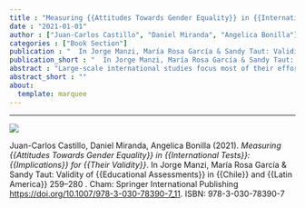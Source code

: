 ```yaml
---
title : "Measuring {{Attitudes Towards Gender Equality}} in {{International Tests}}: {{Implications}} for {{Their Validity}}"
date : "2021-01-01"
author : ["Juan-Carlos Castillo", "Daniel Miranda", "Angelica Bonilla"]
categories : ["Book Section"]
publication : "  In Jorge Manzi, María Rosa García & Sandy Taut: Validity of {{Educational Assessments}} in {{Chile}} and {{Latin America}} 259--280 . Cham: Springer International Publishing [https://doi.org/10.1007/978-3-030-78390-7_11](https://doi.org/10.1007/978-3-030-78390-7_11). ISBN: 978-3-030-78390-7"
publication_short : "  In Jorge Manzi, María Rosa García & Sandy Taut: Validity of {{Educational Assessments}} in {{Chile}} and {{Latin America}} 259--280 . Cham: Springer International Publishing [https://doi.org/10.1007/978-3-030-78390-7_11](https://doi.org/10.1007/978-3-030-78390-7_11). ISBN: 978-3-030-78390-7"
abstract : "Large-scale international studies focus most of their efforts on measuring knowledge as academic achievement. For this reason, more attitudinal instruments, such as questionnaires for students, teachers, and principals, are left in an instead auxiliary role. In the case of the International Civic and Citizenship Education Study (ICCS) 2009, in addition to measuring civic knowledge as academic achievement, a series of relevant instruments are considered within the concept of citizenship, aimed at measuring attitudes, beliefs, and behaviours. To encourage the use of the ICCS database incorporates’ variables built based on composite indices (estimated with Item Response Theory [IRT]) of those scales that address the same issue, such as trust in institutions, participation, school climate, attitudes towards ethnic minorities, among others. Frequently ICCS’s variables are used as they come in the database without stopping to analyse or problematize the validity of these measurements and their consequences in terms of contrasting hypotheses. Using the scale of attitudes towards equal rights between men and women, this chapter begins by describing, in general terms, the characteristics of ICCS and then moves on to factor analyses that show the possible validity problems that can arise from the use of the scores proposed by ICCS. The conclusions address the implications in terms of validity."
abstract_short : ""
about:
  template: marquee
---
```

---
![](https://media.springernature.com/w306/springer-static/cover-hires/book/978-3-030-78390-7)


::: {.callout-note title="How to cite this work"}

Juan-Carlos Castillo, Daniel Miranda, Angelica Bonilla (2021). *Measuring {{Attitudes Towards Gender Equality}} in {{International Tests}}: {{Implications}} for {{Their Validity}}*.   In Jorge Manzi, María Rosa García & Sandy Taut: Validity of {{Educational Assessments}} in {{Chile}} and {{Latin America}} 259--280 . Cham: Springer International Publishing [https://doi.org/10.1007/978-3-030-78390-7_11](https://doi.org/10.1007/978-3-030-78390-7_11). ISBN: 978-3-030-78390-7

:::

